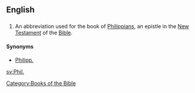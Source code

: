 ==English==
==={{abbreviation}}===
{{en-abbr}}
# {{biblical}} An abbreviation used for the book of [[Philippians]], an epistle in the [[New Testament]] of the [[Bible]].

====Synonyms====
*[[Philipp.]]

[[Category:Books of the Bible]]

[[sv:Phil.]]